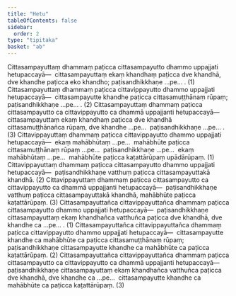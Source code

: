 ```yaml
---
title: "Hetu"
tableOfContents: false
sidebar:
  order: 2
type: "tipitaka"
basket: "ab"
---
```



<DynamicBreadcrumb />

<Division number="144">

<Paragraph number="2670">
Cittasampayuttaṃ dhammaṃ paṭicca cittasampayutto dhammo uppajjati hetupaccayā—  cittasampayuttaṃ ekaṃ khandhaṃ paṭicca dve khandhā, dve khandhe paṭicca eko khandho; paṭisandhikkhaṇe …pe… . (1)
</Paragraph>

<Paragraph number="2671">
Cittasampayuttaṃ dhammaṃ paṭicca cittavippayutto dhammo uppajjati hetupaccayā—  cittasampayutte khandhe paṭicca cittasamuṭṭhānaṃ rūpaṃ; paṭisandhikkhaṇe …pe… . (2)
</Paragraph>

<Paragraph number="2672">
Cittasampayuttaṃ dhammaṃ paṭicca cittasampayutto ca cittavippayutto ca dhammā uppajjanti hetupaccayā—  cittasampayuttaṃ ekaṃ khandhaṃ paṭicca dve khandhā cittasamuṭṭhānañca rūpaṃ, dve khandhe …pe…  paṭisandhikkhaṇe …pe… . (3)
</Paragraph>

</Division>
<Division number="145">

<Paragraph number="2673">
Cittavippayuttaṃ dhammaṃ paṭicca cittavippayutto dhammo uppajjati hetupaccayā—  ekaṃ mahābhūtaṃ …pe…  mahābhūte paṭicca cittasamuṭṭhānaṃ rūpaṃ …pe…  paṭisandhikkhaṇe …pe…  ekaṃ mahābhūtaṃ …pe…  mahābhūte paṭicca kaṭattārūpaṃ upādārūpaṃ. (1)
</Paragraph>

<Paragraph number="2674">
Cittavippayuttaṃ dhammaṃ paṭicca cittasampayutto dhammo uppajjati hetupaccayā—  paṭisandhikkhaṇe vatthuṃ paṭicca cittasampayuttakā khandhā. (2)
</Paragraph>

<Paragraph number="2675">
Cittavippayuttaṃ dhammaṃ paṭicca cittasampayutto ca cittavippayutto ca dhammā uppajjanti hetupaccayā—  paṭisandhikkhaṇe vatthuṃ paṭicca cittasampayuttakā khandhā, mahābhūte paṭicca kaṭattārūpaṃ. (3)
</Paragraph>

</Division>
<Division number="146">

<Paragraph number="2676">
Cittasampayuttañca cittavippayuttañca dhammaṃ paṭicca cittasampayutto dhammo uppajjati hetupaccayā—  paṭisandhikkhaṇe cittasampayuttaṃ ekaṃ khandhañca vatthuñca paṭicca dve khandhā, dve khandhe ca …pe… . (1)
</Paragraph>

<Paragraph number="2677">
Cittasampayuttañca cittavippayuttañca dhammaṃ paṭicca cittavippayutto dhammo uppajjati hetupaccayā—  cittasampayutte khandhe ca mahābhūte ca paṭicca cittasamuṭṭhānaṃ rūpaṃ; paṭisandhikkhaṇe cittasampayutte khandhe ca mahābhūte ca paṭicca kaṭattārūpaṃ. (2)
</Paragraph>

<Paragraph number="2678">
Cittasampayuttañca cittavippayuttañca dhammaṃ paṭicca cittasampayutto ca cittavippayutto ca dhammā uppajjanti hetupaccayā—  paṭisandhikkhaṇe cittasampayuttaṃ ekaṃ khandhañca vatthuñca paṭicca dve khandhā, dve khandhe ca …pe…  cittasampayutte khandhe ca mahābhūte ca paṭicca kaṭattārūpaṃ. (3)
</Paragraph>
</Division>